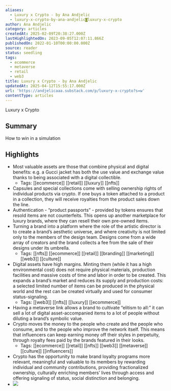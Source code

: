 ```yaml
---
aliases:
  - Luxury x Crypto - by Ana Andjelic
  - luxury-x-crypto-by-ana-andjelic◙luxury-x-crypto
author: Ana Andjelic
category: articles
createdAt: 2025-02-09T20:38:27.000Z
lastHighlightedOn: 2023-09-05T12:07:11.866Z
publishedOn: 2022-01-10T00:00:00.000Z
source: reader
status: seedling
tags:
  - ecommerce
  - metaverse
  - retail
  - web3
title: Luxury x Crypto - by Ana Andjelic
updatedAt: 2025-04-12T15:55:17.000Z
url: 'https://andjelicaaa.substack.com/p/luxury-x-crypto?s=w'
contentType: articles
---
```

Luxury x Crypto

## Summary

How to win in a simulation

## Highlights

- Most valuable assets are those that combine physical and digital benefits: e.g. a Gucci jacket has both the use value and exchange value thanks to being associated with a digital collectible.
    - Tags: [[ecommerce]] [[retail]] [[luxury]] [[nfts]]
- Capsules and special collections come with selling ownership rights of individual products via crypto. If one buys a token attached to a product in a collection, they will receive royalties from the product sales down the line.
- Authentication - “product passports” - provided by tokens ensures that resold items are not counterfeits. This opens up another marketplace for luxury brands, where they can resell their own pre-owned items.
- Turning a brand into a platform where the role of the artistic director is to create a brand’s aesthetic universe, and where creativity is not limited only to the members of the design team. Designs come from a wide array of creators and the brand collects a fee from the sale of their designs under its umbrella.
    - Tags: [[nfts]] [[ecommerce]] [[retail]] [[branding]] [[marketing]] [[web3]] [[culture]]
- Digital assets have high margins. Minting them (while it has a high environmental cost) does not require physical materials, production facilities and massive costs of time and labor in order to be created. This expands a brand’s market and reduces its supply and production costs: a selected limited number of items can be produced in the physical world and the rest can be created virtually and used for consumer status-signaling.
    - Tags: [[web3]] [[nfts]] [[luxury]] [[ecommerce]]
- Having a metaverse link allows a brand to cultivate “elitism to all:” it can sell a lot of digital asset-accompanied items to a lot of people without diluting a brand’s symbolic value.
- Crypto moves the money to the people who create and the people who consume, and to the people who improve the network itself. This means that influencers can keep earning money off their styles in perpetuity, through royalty fees paid by the brands featured in their looks.
    - Tags: [[ecommerce]] [[retail]] [[nfts]] [[web3]] [[metaverse]] [[culture]] [[influencers]]
- Crypto has the opportunity to make brand loyalty programs more relevant, meaningful and valuable to its members by rewarding individual and community contributions, providing fractionalized ownership, culturally enriching members’ lives through access and offering signaling of status, social distinction and belonging.
- ![](https://substackcdn.com/image/fetch/w_1456,c_limit,f_auto,q_auto:good,fl_progressive:steep/https%3A%2F%2Fbucketeer-e05bbc84-baa3-437e-9518-adb32be77984.s3.amazonaws.com%2Fpublic%2Fimages%2F9359c6b3-f78f-45d6-b272-fdd2153f63e9_842x1194.png)
